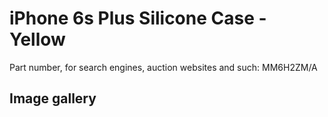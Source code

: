 
# iPhone 6s Plus Silicone Case - Yellow

Part number, for search engines, auction websites and such: MM6H2ZM/A

## Image gallery

<div style={{ width: '100%', maxWidth: '768px' }}>
<GalleryComponent
    images={[
      {
        original: "/everysource/MM6H2.webp",
        thumbnail: "/everypreview/MM6H2.webp",
      },
      {
        original: "/everysource/MM6H2_AV1_GOLD.webp",
        thumbnail: "/everypreview/MM6H2_AV1_GOLD.webp",
      },
      {
        original: "/everysource/MM6H2_AV1_SILVER.webp",
        thumbnail: "/everypreview/MM6H2_AV1_SILVER.webp",
      },
      {
        original: "/everysource/MM6H2_AV1_SPACE_GRAY.webp",
        thumbnail: "/everypreview/MM6H2_AV1_SPACE_GRAY.webp",
      }
    ]}
  />
</div>